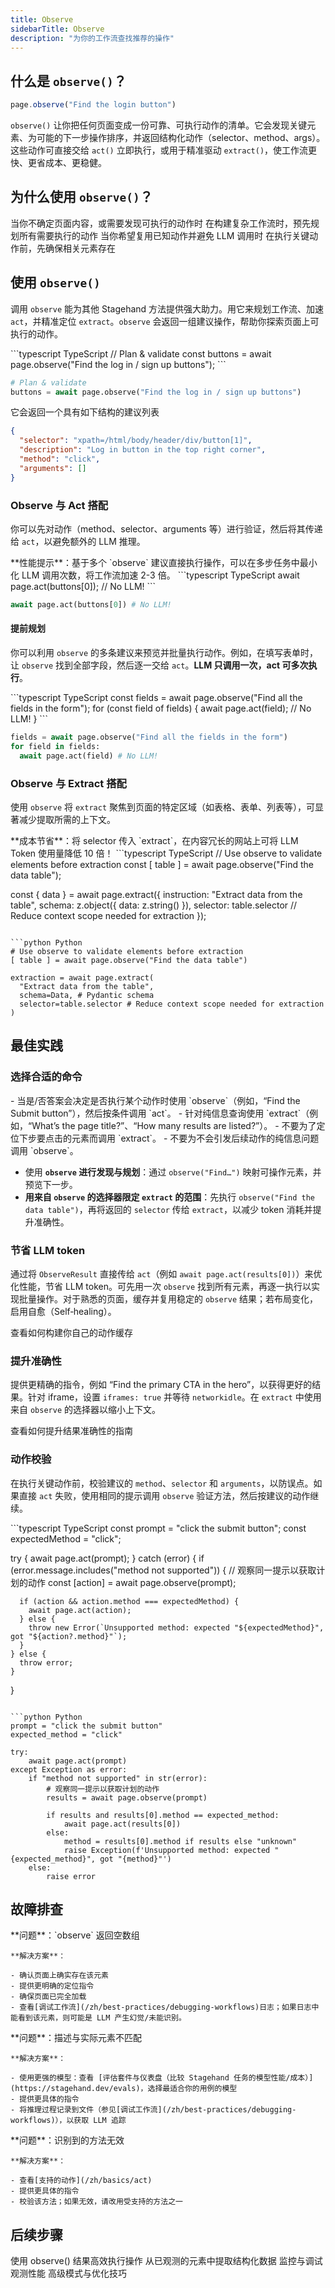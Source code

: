 ```yaml
---
title: Observe
sidebarTitle: Observe
description: "为你的工作流查找推荐的操作"
---
```


## 什么是 `observe()`？

```typescript
page.observe("Find the login button")
```

`observe()` 让你把任何页面变成一份可靠、可执行动作的清单。它会发现关键元素、为可能的下一步操作排序，并返回结构化动作（selector、method、args）。这些动作可直接交给 `act()` 立即执行，或用于精准驱动 `extract()`，使工作流更快、更省成本、更稳健。

## 为什么使用 `observe()`？

<CardGroup cols={2}>
  <Card title="探索" icon="compass" href="/zh/basics/observe#observe-with-act">
    当你不确定页面内容，或需要发现可执行的动作时
  </Card>

  <Card title="规划" icon="map" href="/zh/basics/observe#plan-ahead">
    在构建复杂工作流时，预先规划所有需要执行的动作
  </Card>

  <Card title="缓存" icon="database" href="/zh/best-practices/caching">
    当你希望复用已知动作并避免 LLM 调用时
  </Card>

  <Card title="验证" icon="check" href="/zh/basics/observe#observe-with-act">
    在执行关键动作前，先确保相关元素存在
  </Card>
</CardGroup>

## 使用 `observe()`

调用 `observe` 能为其他 Stagehand 方法提供强大助力。用它来规划工作流、加速 `act`，并精准定位 `extract`。`observe` 会返回一组建议操作，帮助你探索页面上可执行的动作。

<CodeGroup>
  ```typescript TypeScript
  // Plan & validate
  const buttons = await page.observe("Find the log in / sign up buttons");
  ```

  ```python Python
  # Plan & validate
  buttons = await page.observe("Find the log in / sign up buttons")
  ```
</CodeGroup>

它会返回一个具有如下结构的建议列表

```json
{
  "selector": "xpath=/html/body/header/div/button[1]",
  "description": "Log in button in the top right corner",
  "method": "click",
  "arguments": []
}
```

### Observe 与 Act 搭配

你可以先对动作（method、selector、arguments 等）进行验证，然后将其传递给 `act`，以避免额外的 LLM 推理。

<Note>
  **性能提示**：基于多个 `observe` 建议直接执行操作，可以在多步任务中最小化 LLM 调用次数，将工作流加速 2-3 倍。
</Note>

<CodeGroup>
  ```typescript TypeScript
  await page.act(buttons[0]); // No LLM!
  ```

  ```python Python
  await page.act(buttons[0]) # No LLM!
  ```
</CodeGroup>

#### 提前规划

你可以利用 `observe` 的多条建议来预览并批量执行动作。例如，在填写表单时，让 `observe` 找到全部字段，然后逐一交给 `act`。**LLM 只调用一次，act 可多次执行**。

<CodeGroup>
  ```typescript TypeScript
  const fields = await page.observe("Find all the fields in the form");
  for (const field of fields) {
    await page.act(field); // No LLM!
  }
  ```

  ```python Python
  fields = await page.observe("Find all the fields in the form")
  for field in fields:
    await page.act(field) # No LLM!
  ```
</CodeGroup>

### Observe 与 Extract 搭配

使用 `observe` 将 `extract` 聚焦到页面的特定区域（如表格、表单、列表等），可显著减少提取所需的上下文。

<Tip>
  **成本节省**：将 selector 传入 `extract`，在内容冗长的网站上可将 LLM Token 使用量降低 10 倍！
</Tip>

<CodeGroup>
  ```typescript TypeScript
  // Use observe to validate elements before extraction
  const [ table ] = await page.observe("Find the data table");

  const { data } = await page.extract({
    instruction: "Extract data from the table",
    schema: z.object({
      data: z.string()
    }),
    selector: table.selector // Reduce context scope needed for extraction
  });
  ```

  ```python Python
  # Use observe to validate elements before extraction
  [ table ] = await page.observe("Find the data table")

  extraction = await page.extract(
    "Extract data from the table",
    schema=Data, # Pydantic schema
    selector=table.selector # Reduce context scope needed for extraction
  )
  ```
</CodeGroup>

## 最佳实践

### 选择合适的命令

<Tabs>
  <Tab title="正确示例">
    - 当是/否答案会决定是否执行某个动作时使用 `observe`（例如，“Find the Submit button”），然后按条件调用 `act`。
    - 针对纯信息查询使用 `extract`（例如，“What’s the page title?”、“How many results are listed?”）。
  </Tab>

  <Tab title="不要这样做">
    - 不要为了定位下步要点击的元素而调用 `extract`。
    - 不要为不会引发后续动作的纯信息问题调用 `observe`。
  </Tab>
</Tabs>

- 使用 **`observe` 进行发现与规划**：通过 `observe("Find…")` 映射可操作元素，并预览下一步。
- **用来自 `observe` 的选择器限定 `extract` 的范围**：先执行 `observe("Find the data table")`，再将返回的 `selector` 传给 `extract`，以减少 token 消耗并提升准确性。

### 节省 LLM token

通过将 `ObserveResult` 直接传给 `act`（例如 `await page.act(results[0])`）来优化性能，节省 LLM token。可先用一次 `observe` 找到所有元素，再逐一执行以实现批量操作。对于熟悉的页面，缓存并复用稳定的 `observe` 结果；若布局变化，启用自愈（Self‑healing）。

<Card title="构建你自己的缓存" icon="database" href="/zh/best-practices/caching">
  查看如何构建你自己的动作缓存
</Card>

### 提升准确性

提供更精确的指令，例如 “Find the primary CTA in the hero”，以获得更好的结果。针对 iframe，设置 `iframes: true` 并等待 `networkidle`。在 `extract` 中使用来自 `observe` 的选择器以缩小上下文。

<Card title="提示词最佳实践" icon="robot" href="/zh/best-practices/prompting-best-practices">
  查看如何提升结果准确性的指南
</Card>

### 动作校验

在执行关键动作前，校验建议的 `method`、`selector` 和 `arguments`，以防误点。如果直接 `act` 失败，使用相同的提示调用 `observe` 验证方法，然后按建议的动作继续。

<CodeGroup>
  ```typescript TypeScript
  const prompt = "click the submit button";
  const expectedMethod = "click";

  try {
    await page.act(prompt);
  } catch (error) {
    if (error.message.includes("method not supported")) {
      // 观察同一提示以获取计划的动作
      const [action] = await page.observe(prompt);
      
      if (action && action.method === expectedMethod) {
        await page.act(action);
      } else {
        throw new Error(`Unsupported method: expected "${expectedMethod}", got "${action?.method}"`);
      }
    } else {
      throw error;
    }
  }
  ```

  ```python Python
  prompt = "click the submit button"
  expected_method = "click"

  try:
      await page.act(prompt)
  except Exception as error:
      if "method not supported" in str(error):
          # 观察同一提示以获取计划的动作
          results = await page.observe(prompt)
          
          if results and results[0].method == expected_method:
              await page.act(results[0])
          else:
              method = results[0].method if results else "unknown"
              raise Exception(f'Unsupported method: expected "{expected_method}", got "{method}"')
      else:
          raise error
  ```
</CodeGroup>

## 故障排查

<AccordionGroup>
  <Accordion title="未找到元素">
    **问题**：`observe` 返回空数组

    **解决方案**：

    - 确认页面上确实存在该元素
    - 提供更明确的定位指令
    - 确保页面已完全加载
    - 查看[调试工作流](/zh/best-practices/debugging-workflows)日志；如果日志中能看到该元素，则可能是 LLM 产生幻觉/未能识别。
  </Accordion>

  <Accordion title="元素描述不准确">
    **问题**：描述与实际元素不匹配

    **解决方案**：

    - 使用更强的模型：查看 [评估套件与仪表盘（比较 Stagehand 任务的模型性能/成本）](https://stagehand.dev/evals)，选择最适合你的用例的模型
    - 提供更具体的指令
    - 将推理过程记录到文件（参见[调试工作流](/zh/best-practices/debugging-workflows)），以获取 LLM 追踪
  </Accordion>

  <Accordion title="识别的方法不正确">
    **问题**：识别到的方法无效

    **解决方案**：

    - 查看[支持的动作](/zh/basics/act)
    - 提供更具体的指令
    - 校验该方法；如果无效，请改用受支持的方法之一
  </Accordion>
</AccordionGroup>

## 后续步骤

<CardGroup cols={2}>
  <Card title="Act 概览" icon="play" href="/zh/basics/act">
    使用 observe() 结果高效执行操作
  </Card>

  <Card title="提取数据" icon="download" href="/zh/basics/extract">
    从已观测的元素中提取结构化数据
  </Card>

  <Card title="可观测性" icon="chart-line" href="/zh/configuration/observability">
    监控与调试观测性能
  </Card>

  <Card title="最佳实践" icon="star" href="/zh/best-practices/best-practices">
    高级模式与优化技巧
  </Card>
</CardGroup>
